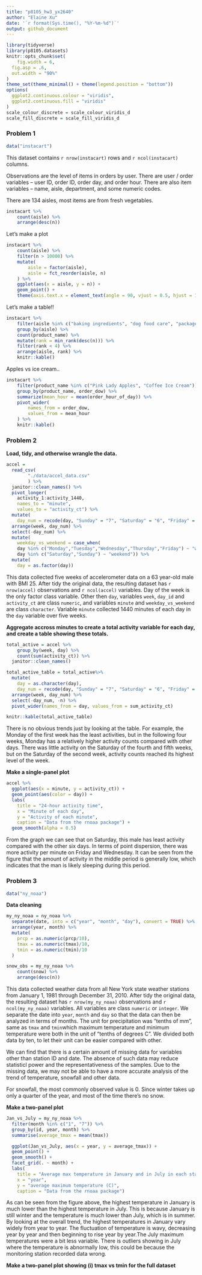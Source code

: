 ```yaml
---
title: "p8105_hw3_yx2640"
author: "Elaine Xu"
date: '`r format(Sys.time(), "%Y-%m-%d")`'
output: github_document
---
```


```r
library(tidyverse)
library(p8105.datasets)
knitr::opts_chunk$set(
	fig.width = 6, 
  fig.asp = .6,
  out.width = "90%"
)
theme_set(theme_minimal() + theme(legend.position = "bottom"))
options(
  ggplot2.continuous.colour = "viridis",
  ggplot2.continuous.fill = "viridis"
)
scale_colour_discrete = scale_colour_viridis_d
scale_fill_discrete = scale_fill_viridis_d
```

### Problem 1

```r
data("instacart")
```

This dataset contains `r nrow(instacart)` rows and `r ncol(instacart)` columns. 

Observations are the level of items in orders by user. There are user / order variables -- user ID, order ID, order day, and order hour. There are also item variables -- name, aisle, department, and some numeric codes. 

There are 134 aisles, most items are from fresh vegetables.
```r
instacart %>% 
	count(aisle) %>% 
	arrange(desc(n))
```


Let's make a plot

```r
instacart %>% 
	count(aisle) %>% 
	filter(n > 10000) %>% 
	mutate(
		aisle = factor(aisle),
		aisle = fct_reorder(aisle, n)
	) %>% 
	ggplot(aes(x = aisle, y = n)) + 
	geom_point() + 
	theme(axis.text.x = element_text(angle = 90, vjust = 0.5, hjust = 1))
```


Let's make a table!!

```r
instacart %>% 
	filter(aisle %in% c("baking ingredients", "dog food care", "packaged vegetables fruits")) %>% 
	group_by(aisle) %>% 
	count(product_name) %>% 
	mutate(rank = min_rank(desc(n))) %>% 
	filter(rank < 4) %>% 
	arrange(aisle, rank) %>% 
	knitr::kable()
```


Apples vs ice cream..

```r
instacart %>% 
	filter(product_name %in% c("Pink Lady Apples", "Coffee Ice Cream")) %>% 
	group_by(product_name, order_dow) %>% 
	summarize(mean_hour = mean(order_hour_of_day)) %>% 
	pivot_wider(
		names_from = order_dow,
		values_from = mean_hour
	) %>% 
	knitr::kable()
```


### Problem 2

__Load, tidy, and otherwise wrangle the data.__
```r
accel =
  read_csv(
		"./data/accel_data.csv"
		) %>%
  janitor::clean_names() %>%
  pivot_longer(
    activity_1:activity_1440,
    names_to = "minute",
    values_to = "activity_ct") %>%
  mutate(
    day_num = recode(day, "Sunday" = "7", "Saturday" = "6", "Friday" = "5", "Monday" = "1", "Tuesday" = "2", "Wednesday" = "3", "Thursday" = "4")) %>%
  arrange(week, day_num) %>%
  select(-day_num) %>%
  mutate(
    weekday_vs_weekend = case_when(
    day %in% c("Monday","Tuesday","Wednesday","Thursday","Friday") ~ "weekday",
    day %in% c("Saturday","Sunday") ~ "weekend")) %>%
  mutate(
    day = as.factor(day))
```

This data collected five weeks of accelerometer data on a 63 year-old male with BMI 25. After tidy the original data, the resulting dataset has `r nrow(accel)` observations and `r ncol(accel)` variables. Day of the week is the only factor class variable. Other then `day`, variables `week`, `day_id` and `activity_ct` are class `numeric`, and variables `minute` and `weekday_vs_weekend` are class `character`. Variable `minute` collected 1440 minutes of each day in the `day` variable over five weeks.


__Aggregate accross minutes to create a total activity variable for each day, and create a table showing these totals.__
```r
total_active = accel %>%
	group_by(week, day) %>%
	count(sum(activity_ct)) %>%
  janitor::clean_names() 

total_active_table = total_active%>%
  mutate(
    day = as.character(day),
    day_num = recode(day, "Sunday" = "7", "Saturday" = "6", "Friday" = "5", "Monday" = "1", "Tuesday" = "2", "Wednesday" = "3", "Thursday" = "4")) %>%
  arrange(week, day_num) %>%
  select(-day_num, -n) %>%
  pivot_wider(names_from = day, values_from = sum_activity_ct)

knitr::kable(total_active_table)
```
There is no obvious trends just by looking at the table. For example, the Monday of the first week has the least activities, but in the following four weeks, Monday has a relatively higher activity counts compared with other days. There was little activity on the Saturday of the fourth and fifth weeks, but on the Saturday of the second week, activity counts reached its highest level of the week.


__Make a single-panel plot__
```r
accel %>%
  ggplot(aes(x = minute, y = activity_ct)) +
  geom_point(aes(color = day)) +
  labs(
    title = "24-hour activity time",
    x = "Minute of each day",
    y = "Activity of each minute",
    caption = "Data from the rnoaa package") +
  geom_smooth(alpha = 0.5)
```

From the graph we can see that on Saturday, this male has least activity compared with the other six days. In terms of point dispersion, there was more activity per minute on Friday and Wednesday. It can be seen from the figure that the amount of activity in the middle period is generally low, which indicates that the man is likely sleeping during this period.


### Problem 3

```r
data("ny_noaa")
```

__Data cleaning__

```r
my_ny_noaa = ny_noaa %>%
  separate(date, into = c("year", "month", "day"), convert = TRUE) %>%
  arrange(year, month) %>%
  mutate(
    prcp = as.numeric(prcp/10),
    tmax = as.numeric(tmax)/10,
    tmin = as.numeric(tmin)/10
  )

snow_obs = my_ny_noaa %>%
	count(snow) %>% 
	arrange(desc(n))
```

This data collected weather data from all New York state weather stations from January 1, 1981 through December 31, 2010. After tidy the original data, the resulting dataset has `r nrow(my_ny_noaa)` observations and `r ncol(my_ny_noaa)` variables. All variables are class `numeric` or `integer`. We separate the date into `year`, `month` and `day` so that the data can then be analyzed in terms of months. The unit for precipitation was "tenths of mm", same as `tmax` and `tmin`which maximum temperature and minimum temperature were both in the unit of "tenths of degrees C". We divided both data by ten, to let their unit can be easier compared with other.

We can find that there is a certain amount of missing data for variables other than station ID and date. The absence of such data may reduce statisticl power and the representativeness of the samples. Due to the missing data, we may not be able to have a more accurate analysis of the trend of temperature, snowfall and other data.

For snowfall, the most commonly observed value is 0. Since winter takes up only a quarter of the year, and most of the time there's no snow.


__Make a two-panel plot__
```r
Jan_vs_July = my_ny_noaa %>%
  filter(month %in% c("1", "7")) %>%
  group_by(id, year, month) %>%
  summarise(average_tmax = mean(tmax))

  ggplot(Jan_vs_July, aes(x = year, y = average_tmax)) +
  geom_point() +
  geom_smooth() +
  facet_grid(. ~ month) +
  labs(
    title = "Average max temperature in January and in July in each station across years",
    x = "year",
    y = "average maximum temperature (C)",
    caption = "Data from the rnoaa package")
```

As can be seen from the figure above, the highest temperature in January is much lower than the highest temperature in July. This is because January is still winter and the temperature is much lower than July, which is in summer. By looking at the overall trend, the highest temperatures in January vary widely from year to year. The fluctuation of temperature is wavy, decreasing year by year and then beginning to rise year by year.The July maximum temperatures were a bit less variable. There is outliers showing in July where the temperature is abnormally low, this could be because the monitoring station recorded data wrong.


__Make a two-panel plot showing (i) tmax vs tmin for the full dataset__


















